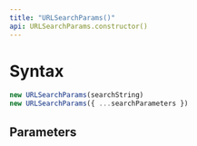 ```yaml
---
title: "URLSearchParams()"
api: URLSearchParams.constructor()
---
```


# Syntax

``` js
new URLSearchParams(searchString)
new URLSearchParams({ ...searchParameters })
```

## Parameters

<Parameters/>
